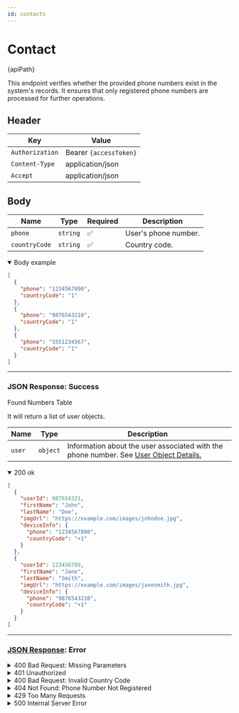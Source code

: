 ```yaml
---
id: contacts
---
```



# Contact

<div className="highlight-box">
  <HttpMethodTag method={method} /> {apiPath} 
</div>

This endpoint verifies whether the provided phone numbers exist in the system's records. It ensures that only registered phone numbers are processed for further operations.

## Header

| Key             | Value            |
|-----------------|------------------|
| `Authorization` | Bearer `{accessToken}`      |
| `Content-Type`  | application/json |
| `Accept`        | application/json |

## Body


| Name         | Type     | Required           | Description                                                |
|--------------|----------|--------------------|------------------------------------------------------------|
| `phone`      | `string` | :white_check_mark: | User's phone number.                                       |
| `countryCode`| `string` | :white_check_mark: | Country code.                                              |


<details className='details-custom' open>
 <summary>Body example</summary>

```JSON
[
  {
    "phone": "1234567890",
    "countryCode": "1"
  },
  {
    "phone": "9876543210",
    "countryCode": "1"
  },
  {
    "phone": "5551234567",
    "countryCode": "1"
  }
]

```
</details>



---
### JSON Response: Success




<div className="table-title">
  Found Numbers Table
</div>

It will return a list of user objects.

| Name        | Type       | Description                                                                 |
|-------------|------------|-----------------------------------------------------------------------------|
| `user`      | `object`   | Information about the user associated with the phone number. See [User Object Details.](/docs/Objects/userObject)|





<details className='details-custom' open>
 <summary>200 ok</summary>

```JSON
[
  {
    "userId": 987654321,
    "firstName": "John",
    "lastName": "Doe",
    "imgUrl": "https://example.com/images/johndoe.jpg",
    "deviceInfo": {
      "phone": "1234567890",
      "countryCode": "+1"
    }
  },
  {
    "userId": 123456789,
    "firstName": "Jane",
    "lastName": "Smith",
    "imgUrl": "https://example.com/images/janesmith.jpg",
    "deviceInfo": {
      "phone": "9876543210",
      "countryCode": "+1"
    }
  }
]
```
</details>


---
### [JSON Response](/docs/Objects/genericResponse): Error




<details className='details-custom'>

<summary>400 Bad Request: Missing Parameters</summary>

```JSON
{
  "event": "MISSING_PARAMETERS",
  "message": "The fields 'phone' and 'countryCode' are required but were not provided."
}
```

</details>

<details className='details-custom'>

<summary>401 Unauthorized</summary>

```JSON
{
  "event": "UNAUTHORIZED",
  "message": "Authentication failed. Please provide a valid token."
}
```

</details>

<details className='details-custom'>

<summary>400 Bad Request: Invalid Country Code</summary>

```JSON
{
  "event": "INVALID_COUNTRY_CODE",
  "message": "The provided country code is invalid or not supported."
}
```

</details>



<details className='details-custom'>

<summary>404 Not Found: Phone Number Not Registered</summary>

```JSON
{
  "event": "PHONE_NOT_FOUND",
  "message": "The phone number '1234567890' does not exist in our records."
}
```

</details>


<details className='details-custom'>

<summary>429 Too Many Requests</summary>

```JSON
{
  "event": "TOO_MANY_REQUESTS",
  "message": "You have exceeded the allowed number of requests. Please wait before trying again."
}
```

</details>







<details className='details-custom'>

<summary>500 Internal Server Error</summary>

```JSON
{
  "event": "INTERNAL_SERVER_ERROR",
  "message": "An unexpected error occurred. Please try again later."
}
```

</details>
 



